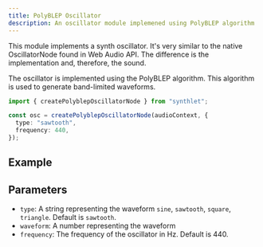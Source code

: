 ```yaml
---
title: PolyBLEP Oscillator
description: An oscillator module implemened using PolyBLEP algorithm
---
```



This module implements a synth oscillator. It's very similar to the native OscillatorNode found in Web Audio API. The difference is the implementation and, therefore, the sound.

The oscillator is implemented using the PolyBLEP algorithm. This algorithm is used to generate band-limited waveforms.

```ts
import { createPolyblepOscillatorNode } from "synthlet";

const osc = createPolyblepOscillatorNode(audioContext, {
  type: "sawtooth",
  frequency: 440,
});
```

## Example

<PolyblepExample />

## Parameters

- `type`: A string representing the waveform `sine`, `sawtooth`, `square`, `triangle`. Default is `sawtooth`.
- `waveform`: A number representing the waveform
- `frequency`: The frequency of the oscillator in Hz. Default is 440.
